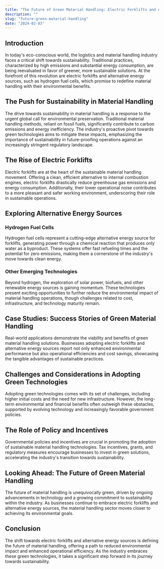 ```yaml
---
title: "The Future of Green Material Handling: Electric Forklifts and Alternative Energy Sources"
description: ""
slug: "future-green-material-handling"
date: "2024-02-03"
---
```


<!-- wp:heading -->
<h2 class="wp-block-heading">Introduction</h2>
<!-- /wp:heading -->

<!-- wp:paragraph -->
<p>In today's eco-conscious world, the logistics and material handling industry faces a critical shift towards sustainability. Traditional practices, characterized by high emissions and substantial energy consumption, are being reevaluated in favor of greener, more sustainable solutions. At the forefront of this revolution are electric forklifts and alternative energy sources, such as hydrogen fuel cells, which promise to redefine material handling with their environmental benefits.</p>
<!-- /wp:paragraph -->

<!-- wp:heading -->
<h2 class="wp-block-heading">The Push for Sustainability in Material Handling</h2>
<!-- /wp:heading -->

<!-- wp:paragraph -->
<p>The drive towards sustainability in material handling is a response to the urgent global call for environmental preservation. Traditional material handling methods, reliant on fossil fuels, significantly contribute to carbon emissions and energy inefficiency. The industry's proactive pivot towards green technologies aims to mitigate these impacts, emphasizing the importance of sustainability in future-proofing operations against an increasingly stringent regulatory landscape.</p>
<!-- /wp:paragraph -->

<!-- wp:heading -->
<h2 class="wp-block-heading">The Rise of Electric Forklifts</h2>
<!-- /wp:heading -->

<!-- wp:paragraph -->
<p>Electric forklifts are at the heart of the sustainable material handling movement. Offering a clean, efficient alternative to internal combustion engines, electric forklifts drastically reduce greenhouse gas emissions and energy consumption. Additionally, their lower operational noise contributes to a more pleasant and safer working environment, underscoring their role in sustainable operations.</p>
<!-- /wp:paragraph -->

<!-- wp:heading -->
<h2 class="wp-block-heading">Exploring Alternative Energy Sources</h2>
<!-- /wp:heading -->

<!-- wp:heading {"level":3} -->
<h3 class="wp-block-heading">Hydrogen Fuel Cells</h3>
<!-- /wp:heading -->

<!-- wp:paragraph -->
<p>Hydrogen fuel cells represent a cutting-edge alternative energy source for forklifts, generating power through a chemical reaction that produces only water as a byproduct. These systems offer fast refueling times and the potential for zero emissions, making them a cornerstone of the industry's move towards clean energy.</p>
<!-- /wp:paragraph -->

<!-- wp:heading {"level":3} -->
<h3 class="wp-block-heading">Other Emerging Technologies</h3>
<!-- /wp:heading -->

<!-- wp:paragraph -->
<p>Beyond hydrogen, the exploration of solar power, biofuels, and other renewable energy sources is gaining momentum. These technologies present exciting opportunities to further reduce the environmental impact of material handling operations, though challenges related to cost, infrastructure, and technology maturity remain.</p>
<!-- /wp:paragraph -->

<!-- wp:heading -->
<h2 class="wp-block-heading">Case Studies: Success Stories of Green Material Handling</h2>
<!-- /wp:heading -->

<!-- wp:paragraph -->
<p>Real-world applications demonstrate the viability and benefits of green material handling solutions. Businesses adopting electric forklifts and alternative energy sources report not only enhanced environmental performance but also operational efficiencies and cost savings, showcasing the tangible advantages of sustainable practices.</p>
<!-- /wp:paragraph -->

<!-- wp:heading -->
<h2 class="wp-block-heading">Challenges and Considerations in Adopting Green Technologies</h2>
<!-- /wp:heading -->

<!-- wp:paragraph -->
<p>Adopting green technologies comes with its set of challenges, including higher initial costs and the need for new infrastructure. However, the long-term environmental and financial benefits often outweigh these obstacles, supported by evolving technology and increasingly favorable government policies.</p>
<!-- /wp:paragraph -->

<!-- wp:heading -->
<h2 class="wp-block-heading">The Role of Policy and Incentives</h2>
<!-- /wp:heading -->

<!-- wp:paragraph -->
<p>Governmental policies and incentives are crucial in promoting the adoption of sustainable material handling technologies. Tax incentives, grants, and regulatory measures encourage businesses to invest in green solutions, accelerating the industry's transition towards sustainability.</p>
<!-- /wp:paragraph -->

<!-- wp:heading -->
<h2 class="wp-block-heading">Looking Ahead: The Future of Green Material Handling</h2>
<!-- /wp:heading -->

<!-- wp:paragraph -->
<p>The future of material handling is unequivocally green, driven by ongoing advancements in technology and a growing commitment to sustainability within the industry. As businesses continue to embrace electric forklifts and alternative energy sources, the material handling sector moves closer to achieving its environmental goals.</p>
<!-- /wp:paragraph -->

<!-- wp:heading -->
<h2 class="wp-block-heading">Conclusion</h2>
<!-- /wp:heading -->

<!-- wp:paragraph -->
<p>The shift towards electric forklifts and alternative energy sources is defining the future of material handling, offering a path to reduced environmental impact and enhanced operational efficiency. As the industry embraces these green technologies, it takes a significant step forward in its journey towards sustainability.</p>
<!-- /wp:paragraph -->